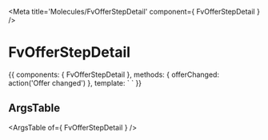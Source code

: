 
<Meta title='Molecules/FvOfferStepDetail' component={ FvOfferStepDetail } />

# FvOfferStepDetail

<Canvas>
<Story name='Common' height='150px'>{{
  components: { FvOfferStepDetail },
  methods: {
    offerChanged: action('Offer changed')
  },
  template: `<FvOfferStepDetail
    @payload:changed="offerChanged"
  >
  </FvOfferStepDetail>`
}}</Story>
</Canvas>

## ArgsTable

<ArgsTable of={ FvOfferStepDetail } />
